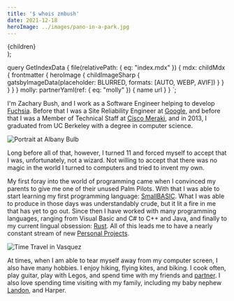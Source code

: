 ```yaml
---
title: '$ whois zmbush'
date: 2021-12-18
heroImage: ../images/pano-in-a-park.jpg
---
```




  <Article
    pageTitle={pageContext.frontmatter.title}
    headerImg={data.file.mdx.frontmatter.heroImage}
  >
    {children}
  </Article>
);

  query GetIndexData {
    file(relativePath: { eq: "index.mdx" }) {
      mdx: childMdx {
        frontmatter {
          heroImage {
            childImageSharp {
              gatsbyImageData(placeholder: BLURRED, formats: [AUTO, WEBP, AVIF])
            }
          }
        }
      }
    }
    molly: partnerYaml(ref: { eq: "molly" }) {
      name
      url
    }
  }
`;

I'm Zachary Bush, and I work as a Software Engineer helping to develop [Fuchsia][fuchsia]. Before
that I was a Site Reliability Engineer at [Google][google], and before that I was a Member of
Technical Staff at [Cisco Meraki][meraki], and in 2013, I graduated from UC Berkeley with a degree
in computer science.

![Portrait at Albany Bulb](../images/albany-bulb-portrait.jpg 'Photograph by: Molly Raven')

Long before all of that, however, I turned 11 and forced myself to accept that I was, unfortunately,
not a wizard. Not willing to accept that there was no magic in the world I turned to computers and
tried to invent my own.

My first foray into the world of programming came when I convinced my parents to give me one of
their unused Palm Pilots. With that I was able to start learning my first programming language:
[SmallBASIC][small-basic]. What I was able to produce in those days was understandably crude, but it
lit a fire in me that has yet to go out. Since then I have worked with many programming languages,
ranging from Visual Basic and C# to C++ and Java, and finally to my current lingual obsession:
[Rust][rust]. All of this leads me to have a nearly constant stream of new [Personal
Projects][projects].

![Time Travel in Vasquez](../images/time-travel-vasquez.jpg 'Google Photos thinks I can Time Travel!')

At times, when I am able to tear myself away from my computer screen, I also have many hobbies. I
enjoy hiking, flying kites, and biking. I cook often, play guitar, play with Legos, and spend time
with my friends and <a href={props.data.molly.url} title={props.data.molly.name}>partner</a>. I
also love spending time visiting with my family, including my baby nephew [Landon][landon], and
Harper.

[bss]: http://www.berkeleysimulation.com/ 'Berkeley Simulation Software'
[cisco]: http://www.cisco.com/ 'Cisco Systems'
[cs61c]: http://www-inst.eecs.berkeley.edu/~cs61c/sp13#staff 'Machine Structures'
[google]: https://www.google.com/about/careers/
[indowsway]: http://www.indowsway.com/ 'Indowsway Software'
[landon]: http://blog.meofamily.net/ 'Meo Family Blog'
[meraki]: http://www.meraki.com/ 'Meraki'
[projects]: /projects/ 'Hobby Projects'
[rust]: https://www.rust-lang.org/ 'The Rust Programming Language'
[sierra]: http://www.sierracollege.edu/ 'Sierra College'
[small-basic]: http://smallbasic.sourceforge.net/ 'SmallBASIC'
[fuchsia]: https://fuchsia.googlesource.com 'Fuchsia'
